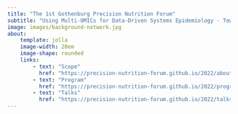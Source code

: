 ```yaml
---
title: "The 1st Gothenburg Precision Nutrition Forum"
subtitle: "Using Multi-OMICs for Data-Driven Systems Epidemiology - Towards Precision Nutrition"
image: images/background-network.jpg
about:
    template: jolla
    image-width: 20em
    image-shape: rounded
    links:
        - text: "Scope"
          href: "https://precision-nutrition-forum.github.io/2022/about.html"
        - text: "Program"
          href: "https://precision-nutrition-forum.github.io/2022/program.html"
        - text: "Talks"
          href: "https://precision-nutrition-forum.github.io/2022/talks.html"
---
```

